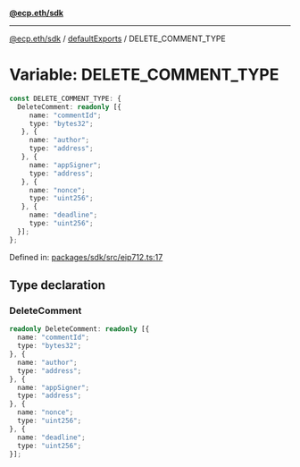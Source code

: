 [**@ecp.eth/sdk**](../../index.mdx)

***

[@ecp.eth/sdk](/sdk-reference/index.mdx) / [defaultExports](/sdk-reference/defaultExports/index.mdx) / DELETE\_COMMENT\_TYPE

# Variable: DELETE\_COMMENT\_TYPE

```ts
const DELETE_COMMENT_TYPE: {
  DeleteComment: readonly [{
     name: "commentId";
     type: "bytes32";
   }, {
     name: "author";
     type: "address";
   }, {
     name: "appSigner";
     type: "address";
   }, {
     name: "nonce";
     type: "uint256";
   }, {
     name: "deadline";
     type: "uint256";
  }];
};
```

Defined in: [packages/sdk/src/eip712.ts:17](https://github.com/ecp-eth/comments-monorepo/blob/main/packages/sdk/src/eip712.ts#L17)

## Type declaration

### DeleteComment

```ts
readonly DeleteComment: readonly [{
  name: "commentId";
  type: "bytes32";
}, {
  name: "author";
  type: "address";
}, {
  name: "appSigner";
  type: "address";
}, {
  name: "nonce";
  type: "uint256";
}, {
  name: "deadline";
  type: "uint256";
}];
```
